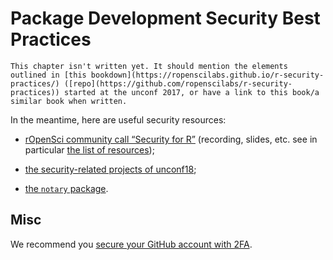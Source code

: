 # Package Development Security Best Practices

```block
This chapter isn't written yet. It should mention the elements outlined in [this bookdown](https://ropenscilabs.github.io/r-security-practices/) ([repo](https://github.com/ropenscilabs/r-security-practices)) started at the unconf 2017, or have a link to this book/a similar book when written.
```

In the meantime, here are useful security resources:

* [rOpenSci community call "Security for R"](https://ropensci.org/commcalls/2019-05-07/) (recording, slides, etc. see in particular [the list of resources](https://ropensci.org/blog/2019/04/09/commcall-may2019/#resources));

* [the security-related projects of unconf18](https://ropensci.org/blog/2018/06/06/unconf18_recap_2/);

* [the `notary` package](https://ropensci.org/blog/2017/07/25/notary/).

## Misc

We recommend you [secure your GitHub account with 2FA](https://help.github.com/articles/securing-your-account-with-two-factor-authentication-2fa/).


